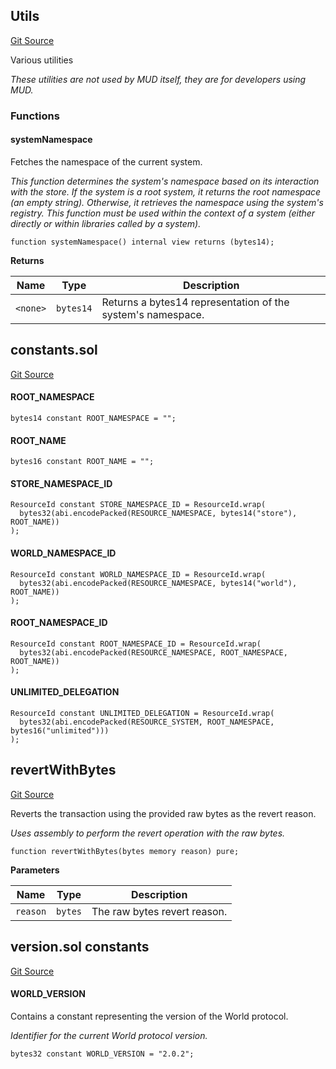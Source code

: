 [//]: # "This file is autogenerated, do not change manually"

## Utils

[Git Source](https://github.com/latticexyz/mud/blob/main/packages/world/src/Utils.sol)

Various utilities

_These utilities are not used by MUD itself, they are for developers using MUD._

### Functions

#### systemNamespace

Fetches the namespace of the current system.

_This function determines the system's namespace based on its interaction with the store. If the system is a root system, it returns the root namespace (an empty string). Otherwise, it retrieves the namespace using the system's registry.
This function must be used within the context of a system (either directly or within libraries called by a system)._

```solidity
function systemNamespace() internal view returns (bytes14);
```

**Returns**

| Name     | Type      | Description                                                 |
| -------- | --------- | ----------------------------------------------------------- |
| `<none>` | `bytes14` | Returns a bytes14 representation of the system's namespace. |

## constants.sol

[Git Source](https://github.com/latticexyz/mud/blob/main/packages/world/src/constants.sol)

#### ROOT_NAMESPACE

```solidity
bytes14 constant ROOT_NAMESPACE = "";
```

#### ROOT_NAME

```solidity
bytes16 constant ROOT_NAME = "";
```

#### STORE_NAMESPACE_ID

```solidity
ResourceId constant STORE_NAMESPACE_ID = ResourceId.wrap(
  bytes32(abi.encodePacked(RESOURCE_NAMESPACE, bytes14("store"), ROOT_NAME))
);
```

#### WORLD_NAMESPACE_ID

```solidity
ResourceId constant WORLD_NAMESPACE_ID = ResourceId.wrap(
  bytes32(abi.encodePacked(RESOURCE_NAMESPACE, bytes14("world"), ROOT_NAME))
);
```

#### ROOT_NAMESPACE_ID

```solidity
ResourceId constant ROOT_NAMESPACE_ID = ResourceId.wrap(
  bytes32(abi.encodePacked(RESOURCE_NAMESPACE, ROOT_NAMESPACE, ROOT_NAME))
);
```

#### UNLIMITED_DELEGATION

```solidity
ResourceId constant UNLIMITED_DELEGATION = ResourceId.wrap(
  bytes32(abi.encodePacked(RESOURCE_SYSTEM, ROOT_NAMESPACE, bytes16("unlimited")))
);
```

## revertWithBytes

[Git Source](https://github.com/latticexyz/mud/blob/main/packages/world/src/revertWithBytes.sol)

Reverts the transaction using the provided raw bytes as the revert reason.

_Uses assembly to perform the revert operation with the raw bytes._

```solidity
function revertWithBytes(bytes memory reason) pure;
```

**Parameters**

| Name     | Type    | Description                  |
| -------- | ------- | ---------------------------- |
| `reason` | `bytes` | The raw bytes revert reason. |

## version.sol constants

[Git Source](https://github.com/latticexyz/mud/blob/main/packages/world/src/version.sol)

#### WORLD_VERSION

Contains a constant representing the version of the World protocol.

_Identifier for the current World protocol version._

```solidity
bytes32 constant WORLD_VERSION = "2.0.2";
```
